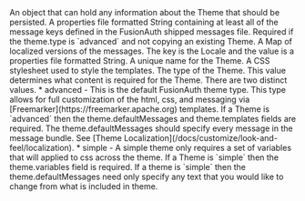 
<APIField name="theme.data" type="Object" optional>
  An object that can hold any information about the Theme that should be persisted.
</APIField>
<APIField name="theme.defaultMessages" type="String" optional>
  A properties file formatted String containing at least all of the message keys defined in the FusionAuth shipped messages file. Required if the <InlineField>theme.type</InlineField> is `advanced` and not copying an existing Theme.
</APIField>
<APIField name="theme.localizedMessages" type="Map<Locale,String>" optional>
  A Map of localized versions of the messages. The key is the Locale and the value is a properties file formatted String.
</APIField>
<APIField name="theme.name" type="String" required>
  A unique name for the Theme.
</APIField>
<APIField name="theme.stylesheet" type="String" optional>
  A CSS stylesheet used to style the templates.
</APIField>
<APIField name="theme.type" type="String" optional defaults="advanced" since="1.51.0">
  The type of the Theme. This value determines what content is required for the Theme. There are two distinct values.
  * <InlineFieldValue>advanced</InlineFieldValue> - This is the default FusionAuth theme type. This type allows for full customization of the html, css, and messaging via [Freemarker](https://freemarker.apache.org) templates. If a Theme is `advanced` then the <InlineField>theme.defaultMessages</InlineField> and <InlineField>theme.templates</InlineField> fields are required. The <InlineField>theme.defaultMessages</InlineField> should specify every message in the message bundle. See [Theme Localization](/docs/customize/look-and-feel/localization).
  * <InlineFieldValue>simple</InlineFieldValue> - A simple theme only requires a set of variables that will applied to css across the theme. If a Theme is `simple` then the <InlineField>theme.variables</InlineField> field is required. If a theme is `simple` then the <InlineField>theme.defaultMessages</InlineField> need only specify any text that you would like to change from what is included in theme.
</APIField>

